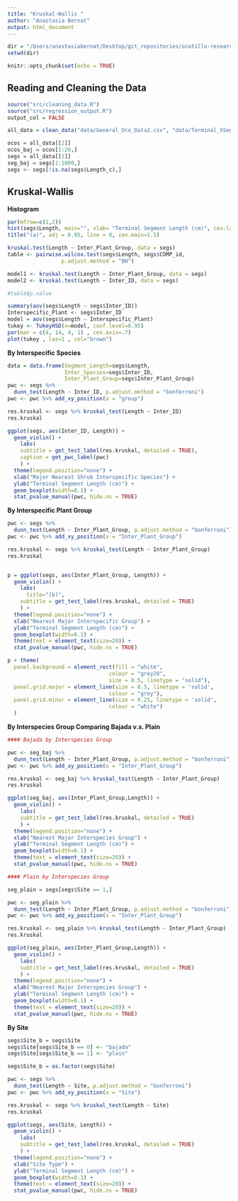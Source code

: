 ```yaml
---
title: "Kruskal-Wallis "
author: "Anastasia Bernat"
output: html_document
---
```


```r

dir = "/Users/anastasiabernat/Desktop/git_repositories/ocotillo-research/"
setwd(dir)

knitr::opts_chunk$set(echo = TRUE)
```

## Reading and Cleaning the Data

```r
source("src/cleaning_data.R")
source("src/regression_output.R")
output_col = FALSE

all_data = clean_data("data/General_Oco_Data2.csv", "data/Terminal_5Segs.csv")

ocos = all_data[[2]]
ocos_baj = ocos[1:20,]
segs = all_data[[1]]
seg_baj = segs[1:1000,] 
segs <- segs[!is.na(segs$Length_c),]
```

## Kruskal-Wallis 

**Histogram**

```r
par(mfrow=c(1,2))
hist(segs$Length, main="", xlab= "Terminal Segment Length (cm)", cex.lab=1.6, cex.axis=1.4, xlim=c(0,80), ylim=c(0,500), col="white")
title("(a)", adj = 0.05, line = 0, cex.main=1.5)
```


```r
kruskal.test(Length ~ Inter_Plant_Group, data = segs)
table <- pairwise.wilcox.test(segs$Length, segs$COMP_id,
                 p.adjust.method = "BH")

model1 <- kruskal.test(Length ~ Inter_Plant_Group, data = segs)
model2 <- kruskal.test(Length ~ Inter_ID, data = segs)

#table$p.value

summary(aov(segs$Length ~ segs$Inter_ID))
Interspecific_Plant <- segs$Inter_ID
model = aov(segs$Length ~ Interspecific_Plant)
tukey <- TukeyHSD(x=model, conf.level=0.95)
par(mar = c(4, 14, 4, 1) , cex.axis=.7)
plot(tukey , las=1 , col="brown")
```

**By Interspecific Species**

```r
data = data.frame(Segment_Length=segs$Length, 
                  Inter_Species=segs$Inter_ID, 
                  Inter_Plant_Group=segs$Inter_Plant_Group)
pwc <- segs %>% 
  dunn_test(Length ~ Inter_ID, p.adjust.method = "bonferroni")
pwc <- pwc %>% add_xy_position(x = "group")

res.kruskal <- segs %>% kruskal_test(Length ~ Inter_ID)
res.kruskal

ggplot(segs, aes(Inter_ID, Length)) + 
  geom_violin() +
    labs(
    subtitle = get_test_label(res.kruskal, detailed = TRUE), 
    caption = get_pwc_label(pwc)
    ) + 
  theme(legend.position="none") +
  xlab("Major Nearest Shrub Interspecific Species") +
  ylab("Terminal Segment Length (cm)") +
  geom_boxplot(width=0.1) +
  stat_pvalue_manual(pwc, hide.ns = TRUE)
```

**By Interspecific Plant Group**

```r
pwc <- segs %>% 
  dunn_test(Length ~ Inter_Plant_Group, p.adjust.method = "bonferroni")
pwc <- pwc %>% add_xy_position(x = "Inter_Plant_Group")

res.kruskal <- segs %>% kruskal_test(Length ~ Inter_Plant_Group)
res.kruskal


p = ggplot(segs, aes(Inter_Plant_Group, Length)) + 
  geom_violin() +
    labs(
      title="(b)",
    subtitle = get_test_label(res.kruskal, detailed = TRUE)
    ) + 
  theme(legend.position="none") +
  xlab("Nearest Major Interspecific Group") +
  ylab("Terminal Segment Length (cm)") +
  geom_boxplot(width=0.1) +
  theme(text = element_text(size=20)) +
  stat_pvalue_manual(pwc, hide.ns = TRUE)

p + theme(
  panel.background = element_rect(fill = "white",
                                colour = "grey28",
                                size = 0.5, linetype = "solid"),
  panel.grid.major = element_line(size = 0.5, linetype = 'solid',
                                colour = "grey"), 
  panel.grid.minor = element_line(size = 0.25, linetype = 'solid',
                                colour = "white")
  )
```

**By Interspecies Group Comparing Bajada v.s. Plain**

```r

#### Bajada by Interspecies Group

pwc <- seg_baj %>% 
  dunn_test(Length ~ Inter_Plant_Group, p.adjust.method = "bonferroni")
pwc <- pwc %>% add_xy_position(x = "Inter_Plant_Group")

res.kruskal <- seg_baj %>% kruskal_test(Length ~ Inter_Plant_Group)
res.kruskal

ggplot(seg_baj, aes(Inter_Plant_Group,Length)) + 
  geom_violin() +
    labs(
    subtitle = get_test_label(res.kruskal, detailed = TRUE)
    ) + 
  theme(legend.position="none") +
  xlab("Nearest Major Interspecies Group") +
  ylab("Terminal Segment Length (cm)") +
  geom_boxplot(width=0.1) +
  theme(text = element_text(size=20)) +
  stat_pvalue_manual(pwc, hide.ns = TRUE)

#### Plain by Interspecies Group

seg_plain = segs[segs$Site == 1,]

pwc <- seg_plain %>% 
  dunn_test(Length ~ Inter_Plant_Group, p.adjust.method = "bonferroni")
pwc <- pwc %>% add_xy_position(x = "Inter_Plant_Group")

res.kruskal <- seg_plain %>% kruskal_test(Length ~ Inter_Plant_Group)
res.kruskal

ggplot(seg_plain, aes(Inter_Plant_Group,Length)) + 
  geom_violin() +
    labs(
    subtitle = get_test_label(res.kruskal, detailed = TRUE)
    ) + 
  theme(legend.position="none") +
  xlab("Nearest Major Interspecies Group") +
  ylab("Terminal Segment Length (cm)") +
  geom_boxplot(width=0.1) +
  theme(text = element_text(size=20)) +
  stat_pvalue_manual(pwc, hide.ns = TRUE)
```

**By Site **

```r
segs$Site_b = segs$Site
segs$Site[segs$Site_b == 0] <- "bajada"
segs$Site[segs$Site_b == 1] <- "plain"
```

```r
segs$Site_b = as.factor(segs$Site)

pwc <- segs %>% 
  dunn_test(Length ~ Site, p.adjust.method = "bonferroni")
pwc <- pwc %>% add_xy_position(x = "Site")

res.kruskal <- segs %>% kruskal_test(Length ~ Site)
res.kruskal

ggplot(segs, aes(Site, Length)) + 
  geom_violin() +
    labs(
    subtitle = get_test_label(res.kruskal, detailed = TRUE)
    ) + 
  theme(legend.position="none") +
  xlab("Site Type") +
  ylab("Terminal Segment Length (cm)") +
  geom_boxplot(width=0.1) +
  theme(text = element_text(size=20)) +
  stat_pvalue_manual(pwc, hide.ns = TRUE)
```
